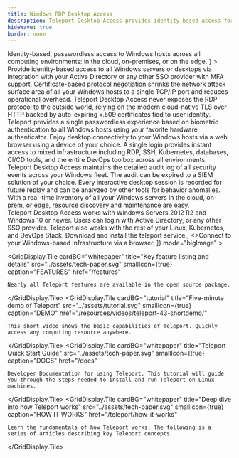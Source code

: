 ```yaml
---
title: Windows RDP Desktop Access
description: Teleport Desktop Access provides identity-based access for Windows Servers and Desktops.
hideWave: true
border: none
---
```



<Section bg="grayWave">
  <AnimationHeader
    title="Teleport Desktop Access"
    subtitle="Teleport Access Plane"
    description={
      <>
        Identity-based, passwordless access to Windows hosts across all computing environments: in the cloud, on-premises, or on the edge.
      </>
    }
  >
  <ApplicationAnimation animationType="desktop"/>
  </AnimationHeader>
  <AnnouncementBar />
</Section>
<Section bg="waveLight">
  <ProductBanner
    imgPosition="right"
    title="Improve security and ease-of-use with passwordless access for your Windows infrastructure"
    src="../assets/passwordless.png"
    alt="a diagram of server architecture"
    description="Teleport Desktop Access provides identity-based, passwordless access to Windows Servers and Desktops across all cloud, on-premises, and edge environments."
  >
    <ProductBanner.Item title="Active Directory integration">
      Provide identity-based access to all Windows servers or desktops via integration with your Active Directory or any other SSO provider with  MFA support.
    </ProductBanner.Item>
    <ProductBanner.Item title="TLS routing">
      Certificate-based protocol negotiation shrinks the network attack surface area of all your Windows hosts to a single TCP/IP port and reduces operational overhead.
    </ProductBanner.Item>
    <ProductBanner.Item title="Cloud Native Security ">
      Teleport Desktop Access never exposes the RDP protocol to the outside world, relying on the modern cloud-native TLS over HTTP backed by auto-expiring x.509 certificates tied to user identity.
    </ProductBanner.Item>
  </ProductBanner>
</Section>
<Section bg="grayWave">
  <ProductBanner
    imgPosition="left"
    title="Secure access that doesn't get in the way"
    src="../assets/access-desktop.png"
    alt="a diagram of server architecture"
    description="With Teleport, developers stay productive with the same instant, passwordless login to their Windows machines as they have for the rest of their cloud native infrastructure. Windows permissions are always in sync with other layers of your stack removing the need to juggle shared secrets, or hop between VPNs and multiple access points."
  >
    <ProductBanner.Item title="Passwordless login">
      Teleport provides a single passwordless experience based on biometric authentication to all Windows hosts using your favorite hardware authenticator.
    </ProductBanner.Item>
    <ProductBanner.Item title="Browser-based access">
      Enjoy desktop connectivity to your Windows hosts via a web browser using a device of your choice.
    </ProductBanner.Item>
    <ProductBanner.Item title="Windows and Linux">
      A single login provides instant access to mixed infrastructure including RDP, SSH, Kubernetes, databases, CI/CD tools, and the entire DevOps toolbox across all environments.
    </ProductBanner.Item>
  </ProductBanner>
</Section>
<Section bg="waveLight">
  <ProductBanner
    imgPosition="right"
    subtitle="For Security Professionals"
    title="Complete visibility into access and behavior"
    videoSource={SessionRecordingOutput}
    alt="session replay with Teleport"
    description="Teleport provides a live view and an audit log for Windows user sessions across all environments, making it easy to see what’s happening and who is responsible."
  >
    <ProductBanner.Item title="Unified audit log" src="../assets/connect.svg">
      Teleport Desktop Access maintains the detailed audit log of all security events across your Windows fleet. The audit can be expired to a SIEM solution of your choice.
    </ProductBanner.Item>
    <ProductBanner.Item title="Session recording (coming soon)" src="../assets/authorize.svg">
      Every interactive desktop session is recorded for future replay and can be analyzed by other tools for behavior anomalies.
    </ProductBanner.Item>
    <ProductBanner.Item title="Live server inventory" src="../assets/audit.svg">
      With a real-time inventory of all your Windows servers in the cloud, on-prem, or edge, resource discovery and maintenance are easy.
    </ProductBanner.Item>
  </ProductBanner>
</Section>
<VideoBanner title="Demo Video" videoId="n2h0GisWdss" />
<WorksWith title="Works with everything you have">
  Teleport Desktop Access works with Windows Servers 2012 R2 and Windows 10 or newer.
  Users can login with Active Directory, or any other SSO provider.
  Teleport also works with the rest of your Linux, Kubernetes, and DevOps Stack.
</WorksWith>
<EasyStart
  bg="flatWhite"
  description="Teleport is easy to deploy and use. We believe that simple and easy-to-use software is key to first-class security because it reduces the risk of a human error."
  listDescription="Teleport Desktop Access is just a single binary."
  listItems={[
    <>Download and install the <span style={{color: "#512FC9", fontFamily: "Ubuntu Mono"}}>teleport</span> service.</>,
    <>Connect to your Windows-based infrastructure via a browser.</>
  ]}
  mode="bigImage"
>
  <NextImage src="./assets/DesktopAccess@2x.png" alt="Desktop Access Diagram" layout="fill" objectFit="contain"/>
</EasyStart>
<TryTeleport/>
<GridDisplay
  centralHeading={true}
  title="Learn more about Teleport Desktop Access"
  subtitle="Explore resources"
  titleFontSize="header-1"
  titleFontWeight="black"

  >
  <GridDisplay.Tile
    cardBG="whitepaper"
    title="Key feature listing and details"
    src="../assets/tech-paper.svg"
    smallIcon={true}
    caption="FEATURES"
    href="/features"
  >
    Nearly all Teleport features are available in the open source package.
  </GridDisplay.Tile>
  <GridDisplay.Tile
    cardBG="tutorial"
    title="Five-minute demo of Teleport"
    src="../assets/tutorial.svg"
    smallIcon={true}
    caption="DEMO"
    href="/resources/videos/teleport-43-shortdemo/"
  >
    This short video shows the basic capabilities of Teleport. Quickly
    access any computing resource anywhere.
  </GridDisplay.Tile>
  <GridDisplay.Tile
    cardBG="whitepaper"
    title="Teleport Quick Start Guide"
    src="../assets/tech-paper.svg"
    smallIcon={true}
    caption="DOCS"
    href="/docs"
  >
    Developer Documentation for using Teleport. This tutorial will guide
    you through the steps needed to install and run Teleport on Linux
    machines.
  </GridDisplay.Tile>
  <GridDisplay.Tile
    cardBG="whitepaper"
    title="Deep dive into how Teleport works"
    src="../assets/tech-paper.svg"
    smallIcon={true}
    caption="HOW IT WORKS"
    href="/teleport/how-it-works"
  >
    Learn the fundamentals of how Teleport works. The following is a
    series of articles describing key Teleport concepts.
  </GridDisplay.Tile>
</GridDisplay>
